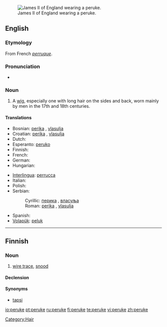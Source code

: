 [[Image:James_II_of_England.jpg|thumb|right|James II of England wearing a peruke.]]
==English==

===Etymology===
From French ''[[perruque]]''.

===Pronunciation===
* {{IPA|/pəˈru:k/}}

===Noun===
{{en-noun}}

# A [[wig]], especially one with long hair on the sides and back, worn mainly by men in the 17th and 18th centuries.

====Translations====
{{trans-top|wig}}
* Bosnian: [[perika]] {{f}}, [[vlasulja]] {{f}}
* Croatian: [[perika]] {{f}}, [[vlasulja]] {{f}}
* Dutch: {{t-|nl|pruik}}
* Esperanto: [[peruko]]
* Finnish: {{t+|fi|peruukki}}
* French: {{t+|fr|perruque|f}}
* German: {{t+|de|Perücke|f}}
* Hungarian: {{t+|hu|paróka}}
{{trans-mid}}
* [[Interlingua]]: [[perrucca]]
* Italian: {{t-|it|parrucca}}
* Polish: {{t-|pl|peruka}}
* Serbian:
*: Cyrillic: [[перика]] {{f}}, [[власуља]] {{f}}
*: Roman: [[perika]] {{f}}, [[vlasulja]] {{f}}
* Spanish: {{t-|es|peluca}}
* [[Volapük]]: [[peluk]]
{{trans-bottom}}

[[Category:Hair]]

----

==Finnish==

===Noun===
{{infl|fi|noun}}

# {{fishing|lang=fi}} [[wire trace]], [[snood]]

====Declension====
{{fi-decl-hame|peru|k|kk}}

====Synonyms====
* [[tapsi]]

[[io:peruke]]
[[pt:peruke]]
[[ru:peruke]]
[[fi:peruke]]
[[te:peruke]]
[[vi:peruke]]
[[zh:peruke]]